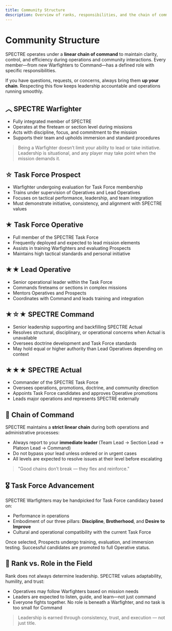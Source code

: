 ```yaml
---
title: Community Structure
description: Overview of ranks, responsibilities, and the chain of command in SPECTRE.
---
```


# Community Structure

SPECTRE operates under a **linear chain of command** to maintain clarity, control, and efficiency during operations and community interactions. Every member—from new Warfighters to Command—has a defined role with specific responsibilities.

If you have questions, requests, or concerns, always bring them **up your chain**. Respecting this flow keeps leadership accountable and operations running smoothly.

## ︿ SPECTRE Warfighter

- Fully integrated member of SPECTRE
- Operates at the fireteam or section level during missions
- Acts with discipline, focus, and commitment to the mission
- Supports their team and upholds immersion and standard procedures

> Being a Warfighter doesn’t limit your ability to lead or take initiative. Leadership is situational, and any player may take point when the mission demands it.

## ☆ Task Force Prospect

- Warfighter undergoing evaluation for Task Force membership
- Trains under supervision of Operatives and Lead Operatives
- Focuses on tactical performance, leadership, and team integration
- Must demonstrate initiative, consistency, and alignment with SPECTRE values

## ★ Task Force Operative

- Full member of the SPECTRE Task Force
- Frequently deployed and expected to lead mission elements
- Assists in training Warfighters and evaluating Prospects
- Maintains high tactical standards and personal initiative

## ★★ Lead Operative

- Senior operational leader within the Task Force
- Commands fireteams or sections in complex missions
- Mentors Operatives and Prospects
- Coordinates with Command and leads training and integration

## ★☆★ SPECTRE Command

- Senior leadership supporting and backfilling SPECTRE Actual
- Resolves structural, disciplinary, or operational concerns when Actual is unavailable
- Oversees doctrine development and Task Force standards
- May hold equal or higher authority than Lead Operatives depending on context

## ★★★ SPECTRE Actual

- Commander of the SPECTRE Task Force
- Oversees operations, promotions, doctrine, and community direction
- Appoints Task Force candidates and approves Operative promotions
- Leads major operations and represents SPECTRE externally

## 🔄 Chain of Command

SPECTRE maintains a **strict linear chain** during both operations and administrative processes:

- Always report to your **immediate leader** (Team Lead → Section Lead → Platoon Lead → Command)
- Do not bypass your lead unless ordered or in urgent cases
- All levels are expected to resolve issues at their level before escalating

> "Good chains don’t break — they flex and reinforce."

## 🎖️ Task Force Advancement

SPECTRE Warfighters may be handpicked for Task Force candidacy based on:

- Performance in operations
- Embodiment of our three pillars: **Discipline**, **Brotherhood**, and **Desire to Improve**
- Cultural and operational compatibility with the current Task Force

Once selected, Prospects undergo training, evaluation, and immersion testing. Successful candidates are promoted to full Operative status.

## 🧭 Rank vs. Role in the Field

Rank does not always determine leadership. SPECTRE values adaptability, humility, and trust:

- Operatives may follow Warfighters based on mission needs
- Leaders are expected to listen, guide, and learn—not just command
- Everyone fights together. No role is beneath a Warfighter, and no task is too small for Command

> Leadership is earned through consistency, trust, and execution — not just title.

